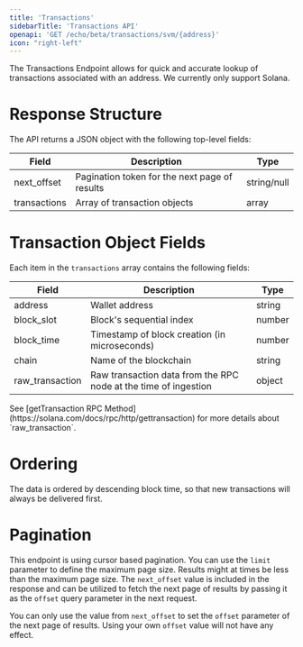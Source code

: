 ```yaml
---
title: 'Transactions'
sidebarTitle: 'Transactions API'
openapi: 'GET /echo/beta/transactions/svm/{address}'
icon: "right-left"
---
```


The Transactions Endpoint allows for quick and accurate lookup of transactions associated with an address.
We currently only support Solana.

# Response Structure

The API returns a JSON object with the following top-level fields:

| Field                          | Description                                                   | Type          |
|--------------------------------|---------------------------------------------------------------|---------------|
| next_offset                    | Pagination token for the next page of results                 | string/null   |
| transactions                   | Array of transaction objects                                  | array         |

# Transaction Object Fields

Each item in the `transactions` array contains the following fields:

| Field                          | Description                                                     | Type          |
|---------------------------------|-----------------------------------------------------------------|---------------|
| address                         | Wallet address                                                  | string        |
| block_slot                      | Block's sequential index                                        | number        |
| block_time                      | Timestamp of block creation (in microseconds)                   | number        |
| chain                           | Name of the blockchain                                          | string        |
| raw_transaction                 | Raw transaction data from the RPC node at the time of ingestion | object        |

<Note>
  See [getTransaction RPC Method](https://solana.com/docs/rpc/http/gettransaction) for more details about `raw_transaction`.
</Note>

# Ordering

The data is ordered by descending block time, so that new transactions will always be delivered first.

# Pagination

This endpoint is using cursor based pagination. You can use the `limit` parameter to define the maximum page size.
Results might at times be less than the maximum page size.
The `next_offset` value is included in the response and can be utilized to fetch the next page of results by passing it as the `offset` query parameter in the next request.

<Warning>You can only use the value from `next_offset` to set the `offset` parameter of the next page of results. Using your own `offset` value will not have any effect.</Warning>
